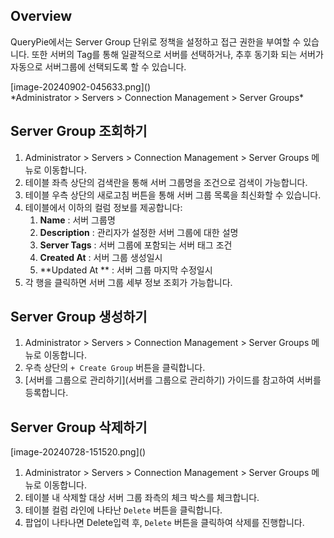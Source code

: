 ## Overview

QueryPie에서는 Server Group 단위로 정책을 설정하고 접근 권한을 부여할 수 있습니다. 또한 서버의 Tag를 통해 일괄적으로 서버를 선택하거나, 추후 동기화 되는 서버가 자동으로 서버그룹에 선택되도록 할 수 있습니다.
<p align="center">
<div>[image-20240902-045633.png]()</div>
*Administrator &gt; Servers &gt; Connection Management &gt; Server Groups*
</p>

## Server Group 조회하기

1. Administrator &gt; Servers &gt; Connection Management &gt; Server Groups 메뉴로 이동합니다.
2. 테이블 좌측 상단의 검색란을 통해 서버 그룹명을 조건으로 검색이 가능합니다.
3. 테이블 우측 상단의 새로고침 버튼을 통해 서버 그룹 목록을 최신화할 수 있습니다.
4. 테이블에서 이하의 컬럼 정보를 제공합니다:
    1.  **Name**  : 서버 그룹명
    2.  **Description**  : 관리자가 설정한 서버 그룹에 대한 설명
    3.  **Server Tags**  : 서버 그룹에 포함되는 서버 태그 조건
    4.  **Created At**  : 서버 그룹 생성일시
    5.  **Updated At ** : 서버 그룹 마지막 수정일시
5. 각 행을 클릭하면 서버 그룹 세부 정보 조회가 가능합니다.


## Server Group 생성하기

1. Administrator &gt; Servers &gt; Connection Management &gt; Server Groups 메뉴로 이동합니다.
2. 우측 상단의 `+ Create Group` 버튼을 클릭합니다.
3. [서버를 그룹으로 관리하기](서버를 그룹으로 관리하기) 가이드를 참고하여 서버를 등록합니다.


## Server Group 삭제하기

<p align="center">
<div>[image-20240728-151520.png]()</div>
</p>

1. Administrator &gt; Servers &gt; Connection Management &gt; Server Groups 메뉴로 이동합니다.
2. 테이블 내 삭제할 대상 서버 그룹 좌측의 체크 박스를 체크합니다.
3. 테이블 컬럼 라인에 나타난 `Delete` 버튼을 클릭합니다.
4. 팝업이 나타나면 Delete입력 후, `Delete` 버튼을 클릭하여 삭제를 진행합니다.
